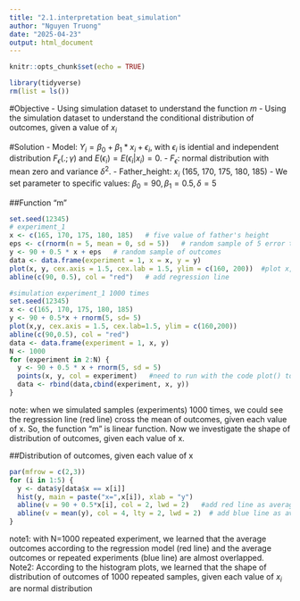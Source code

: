 ```yaml
---
title: "2.1.interpretation beat_simulation"
author: "Nguyen Truong"
date: "2025-04-23"
output: html_document
---
```


```r
knitr::opts_chunk$set(echo = TRUE)
```

```r
library(tidyverse)
rm(list = ls())
```
#Objective
- Using simulation dataset to understand the function $m$ 
- Using the simulation dataset to understand the conditional distribution of outcomes, given a value of $x_i$ 

#Solution
- Model: $Y_i = \beta_0 + \beta_1*x_i + \epsilon_i$, with $\epsilon_i$ is idential and independent distribution $F_\epsilon(.;\gamma)$ and $E(\epsilon_i) = E(\epsilon_i|x_i) = 0$. 
- $F_\epsilon$: normal distribution with mean zero and variance $\delta^{2}$. 
- Father_height: $x_i$ (165, 170, 175, 180, 185)
- We set parameter to specific values: $\beta_0 = 90, \beta_1 = 0.5, \delta = 5$ 

##Function "m"
```r
set.seed(12345)
# experiment_1
x <- c(165, 170, 175, 180, 185)   # five value of father's height
eps <- c(rnorm(n = 5, mean = 0, sd = 5))   # random sample of 5 error terms
y <- 90 + 0.5 * x + eps   # random sample of outcomes
data <- data.frame(experiment = 1, x = x, y = y)
plot(x, y, cex.axis = 1.5, cex.lab = 1.5, ylim = c(160, 200))  #plot x, y in the experiment_1 
abline(c(90, 0.5), col = "red")   # add regression line 

#simulation experiment_1 1000 times
set.seed(12345)
x <- c(165, 170, 175, 180, 185)
y <- 90 + 0.5*x + rnorm(5, sd= 5)
plot(x,y, cex.axis = 1.5, cex.lab=1.5, ylim = c(160,200))
abline(c(90,0.5), col = "red")
data <- data.frame(experiment = 1, x, y)
N <- 1000
for (experiment in 2:N) {
  y <- 90 + 0.5 * x + rnorm(5, sd = 5)
  points(x, y, col = experiment)   #need to run with the code plot() together because coordinates (x,y) are passed in a plottiing structure
  data <- rbind(data,cbind(experiment, x, y))
}
```
note: when we simulated samples (experiments) 1000 times, we could see the regression line (red line) cross the mean of outcomes, given each value of x. So, the function "m" is linear function. Now we investigate the shape of distribution of outcomes, given each value of x. 

##Distribution of outcomes, given each value of x
```r
par(mfrow = c(2,3))
for (i in 1:5) {
  y <- data$y[data$x == x[i]]
  hist(y, main = paste("x=",x[i]), xlab = "y")
  abline(v = 90 + 0.5*x[i], col = 2, lwd = 2)   #add red line as average outcomes according to the regression model
  abline(v = mean(y), col = 4, lty = 2, lwd = 2)  # add blue line as average outcomes according to the mean value of y from the simulation
}
```
note1: with N=1000 repeated experiment, we learned that the average outcomes according to the regression model (red line) and the average outcomes or repeated experiments (blue line) are almost overlapped. 
Note2: According to the histogram plots, we learned that the shape of distribution of outcomes of 1000 repeated samples, given each value of $x_i$ are normal distribution


